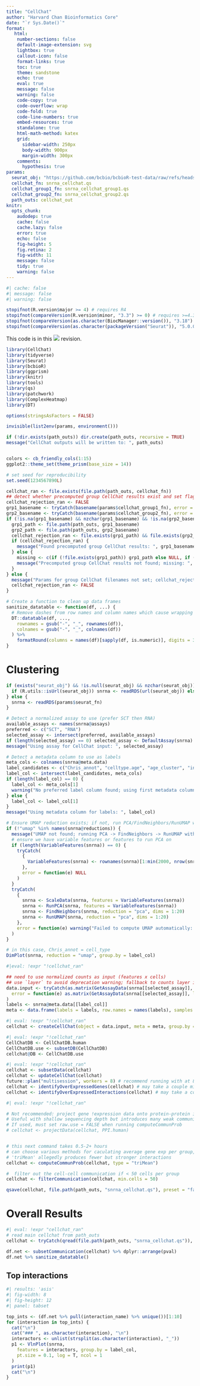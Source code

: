 ```yaml
---
title: "CellChat"
author: "Harvard Chan Bioinformatics Core"
date: "`r Sys.Date()`"
format:
   html:
    number-sections: false
    default-image-extension: svg
    lightbox: true
    callout-icon: false
    format-links: true
    toc: true
    theme: sandstone
    echo: true
    eval: true
    message: false
    warning: false
    code-copy: true
    code-overflow: wrap
    code-fold: true
    code-line-numbers: true
    embed-resources: true
    standalone: true
    html-math-method: katex
    grid:
      sidebar-width: 250px
      body-width: 900px
      margin-width: 300px
    comments:
      hypothesis: true
params:
  seurat_obj: "https://github.com/bcbio/bcbioR-test-data/raw/refs/heads/main/singlecell/tiny.rds"
  cellchat_fn: snrna_cellchat.qs
  cellchat_group1_fn: snrna_cellchat_group1.qs
  cellchat_group2_fn: snrna_cellchat_group2.qs
  path_outs: cellchat_out
knitr:
  opts_chunk:
    audodep: true
    cache: false
    cache.lazy: false
    error: true
    echo: false
    fig-height: 5
    fig.retina: 2
    fig-width: 11
    message: false
    tidy: true
    warning: false
---
```


```r
#| cache: false
#| message: false
#| warning: false

stopifnot(R.version$major >= 4) # requires R4
stopifnot(compareVersion(R.version$minor, "3.3") >= 0) # requires >=4.3.3
stopifnot(compareVersion(as.character(BiocManager::version()), "3.18") >= 0)
stopifnot(compareVersion(as.character(packageVersion("Seurat")), "5.0.0") >= 0)
```

This code is in this ![](https://img.shields.io/badge/status-draft-grey) revision.


```r
library(CellChat)
library(tidyverse)
library(Seurat)
library(bcbioR)
library(ggprism)
library(knitr)
library(tools)
library(qs)
library(patchwork)
library(ComplexHeatmap)
library(DT)

options(stringsAsFactors = FALSE)

invisible(list2env(params, environment()))

if (!dir.exists(path_outs)) dir.create(path_outs, recursive = TRUE)
message("CellChat outputs will be written to: ", path_outs)


colors <- cb_friendly_cols(1:15)
ggplot2::theme_set(theme_prism(base_size = 14))

# set seed for reproducibility
set.seed(1234567890L)

cellchat_ran <- file.exists(file.path(path_outs, cellchat_fn))
## detect whether precomputed group CellChat results exist and set flag
cellchat_rejection_ran <- FALSE
grp1_basename <- tryCatch(basename(params$cellchat_group1_fn), error = function(e) NA_character_)
grp2_basename <- tryCatch(basename(params$cellchat_group2_fn), error = function(e) NA_character_)
if (!is.na(grp1_basename) && nzchar(grp1_basename) && !is.na(grp2_basename) && nzchar(grp2_basename)) {
  grp1_path <- file.path(path_outs, grp1_basename)
  grp2_path <- file.path(path_outs, grp2_basename)
  cellchat_rejection_ran <- file.exists(grp1_path) && file.exists(grp2_path)
  if (cellchat_rejection_ran) {
    message("Found precomputed group CellChat results: ", grp1_basename, ", ", grp2_basename)
  } else {
    missing <- c(if (!file.exists(grp1_path)) grp1_path else NULL, if (!file.exists(grp2_path)) grp2_path else NULL)
    message("Precomputed group CellChat results not found; missing: ", paste(missing, collapse = ", "))
  }
} else {
  message("Params for group CellChat filenames not set; cellchat_rejection_ran = FALSE")
  cellchat_rejection_ran <- FALSE
}
```

```r
# Create a function to clean up data frames
sanitize_datatable <- function(df, ...) {
  # Remove dashes from row names and column names which cause wrapping
  DT::datatable(df, ...,
    rownames = gsub("-", "_", rownames(df)),
    colnames = gsub("-", "_", colnames(df))
  ) %>%
    formatRound(columns = names(df)[sapply(df, is.numeric)], digits = 3)
}
```

# Clustering

```r
if (exists("seurat_obj") && !is.null(seurat_obj) && nzchar(seurat_obj)) {
  if (R.utils::isUrl(seurat_obj)) snrna <- readRDS(url(seurat_obj)) else snrna <- readRDS(seurat_obj)
} else {
  snrna <- readRDS(params$seurat_fn)
}

# Detect a normalized assay to use (prefer SCT then RNA)
available_assays <- names(snrna@assays)
preferred <- c("SCT", "RNA")
selected_assay <- intersect(preferred, available_assays)
if (length(selected_assay) == 0) selected_assay <- DefaultAssay(snrna) else selected_assay <- selected_assay[1]
message("Using assay for CellChat input: ", selected_assay)

# Detect a metadata column to use as labels
meta_cols <- colnames(snrna@meta.data)
label_candidates <- c("Chris_annot", "celltype.age", "age_cluster", "integrated_snn_res.0.4", "cell_type", "seurat_clusters", "orig.ident")
label_col <- intersect(label_candidates, meta_cols)
if (length(label_col) == 0) {
  label_col <- meta_cols[1]
  warning("No preferred label column found; using first metadata column: ", label_col)
} else {
  label_col <- label_col[1]
}
message("Using metadata column for labels: ", label_col)

# Ensure UMAP reduction exists; if not, run PCA/FindNeighbors/RunUMAP with defaults
if (!"umap" %in% names(snrna@reductions)) {
  message("UMAP not found; running PCA -> FindNeighbors -> RunUMAP with default parameters")
  # ensure we have variable features or features to run PCA on
  if (length(VariableFeatures(snrna)) == 0) {
    tryCatch(
      {
        VariableFeatures(snrna) <- rownames(snrna)[1:min(2000, nrow(snrna))]
      },
      error = function(e) NULL
    )
  }
  tryCatch(
    {
      snrna <- ScaleData(snrna, features = VariableFeatures(snrna))
      snrna <- RunPCA(snrna, features = VariableFeatures(snrna))
      snrna <- FindNeighbors(snrna, reduction = "pca", dims = 1:20)
      snrna <- RunUMAP(snrna, reduction = "pca", dims = 1:20)
    },
    error = function(e) warning("Failed to compute UMAP automatically: ", conditionMessage(e))
  )
}

# in this case, Chris_annot = cell_type
DimPlot(snrna, reduction = "umap", group.by = label_col)
```

```r
#|eval: !expr "!cellchat_ran"

## need to use normalized counts as input (features x cells)
## use `layer` to avoid deprecation warning; fallback to counts layer if data not present
data.input <- tryCatch(as.matrix(GetAssayData(snrna[[selected_assay]], layer = "data")),
  error = function(e) as.matrix(GetAssayData(snrna[[selected_assay]], layer = "counts"))
)
labels <- snrna@meta.data[[label_col]]
meta <- data.frame(labels = labels, row.names = names(labels), samples = snrna$orig.ident)
```

```r
#| eval: !expr "!cellchat_ran"
cellchat <- createCellChat(object = data.input, meta = meta, group.by = "labels")
```

```r
#| eval: !expr "!cellchat_ran"
CellChatDB <- CellChatDB.human
CellChatDB.use <- subsetDB(CellChatDB)
cellchat@DB <- CellChatDB.use
```

```r
#| eval: !expr "!cellchat_ran"
cellchat <- subsetData(cellchat)
cellchat <- updateCellChat(cellchat)
future::plan("multisession", workers = 8) # recommend running with at 8-16 cores
cellchat <- identifyOverExpressedGenes(cellchat) # may take a couple minutes
cellchat <- identifyOverExpressedInteractions(cellchat) # may take a couple minutes
```

```r
#| eval: !expr "!cellchat_ran"

# Not recommended: project gene !expression data onto protein-protein interaction network.
# Useful with shallow sequencing depth but introduces many weak communications.
# If used, must set raw.use = FALSE when running computeCommunProb
# cellchat <- projectData(cellchat, PPI.human)


# this next command takes 0.5-2+ hours
# can choose various methods for caculating average gene exp per group,
# 'triMean' allegedly produces fewer but stronger interactions
cellchat <- computeCommunProb(cellchat, type = "triMean")

#  filter out the cell-cell communication if < 50 cells per group
cellchat <- filterCommunication(cellchat, min.cells = 50)

qsave(cellchat, file.path(path_outs, "snrna_cellchat.qs"), preset = "fast")
```

# Overall Results 

```r
#| eval: !expr "cellchat_ran"
# read main cellchat from path_outs
cellchat <- tryCatch(qread(file.path(path_outs, "snrna_cellchat.qs")), error = function(e) qread(params$cellchat_fn))
```

```r
df.net <- subsetCommunication(cellchat) %>% dplyr::arrange(pval)
df.net %>% sanitize_datatable()
```

## Top interactions

```r
#| results: 'asis'
#| fig-width: 8
#| fig-height: 12
#| panel: tabset

top_ints <- (df.net %>% pull(interaction_name) %>% unique())[1:10]
for (interaction in top_ints) {
  cat("\n")
  cat("### ", as.character(interaction), "\n")
  interactors <- unlist(strsplit(as.character(interaction), "_"))
  p1 <- VlnPlot(snrna,
    features = interactors, group.by = label_col,
    pt.size = 0.1, log = T, ncol = 1
  )
  print(p1)
  cat("\n")
}
```


